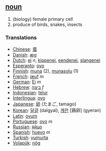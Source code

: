 == [[noun]] ==

# (biology) female primary cell
# produce of birds, snakes, insects

=== Translations ===
*[[Chinese]]: [[蛋]]
*[[Danish]]: [[æg]]
*[[Dutch]]: [[ei]] ''n'', [[kippenei]], [[eendenei]], [[slangenei]]
*[[Esperanto]]: [[ovo]]
*[[Finnish]]: [[muna]] (2), [[munasolu]] (1)
*[[French]]: [[œuf]] ''m''
*[[German]]: [[Ei]] ''m''
*[[Hebrew]]: [[ביצה]] ''f''
*[[Indonesian]]: [[telur]]
*[[Interlingua]]: [[ovo]]
*[[Japanese]]: [[卵]] (たまご, tamago)
*[[Korean]]: [[달걀]] (dalgyal), [[계란]] [鷄卵] (gyeran)
*[[Latin]]: [[ovum]]
*[[Portuguese]]: [[ovo]] ''m''
*[[Russian]]: [[яйцо]]
*[[Spanish]]: [[huevo]] ''m''
*[[Turkish]]: [[yumurta]]
*[[Volapük]]: [[nög]]